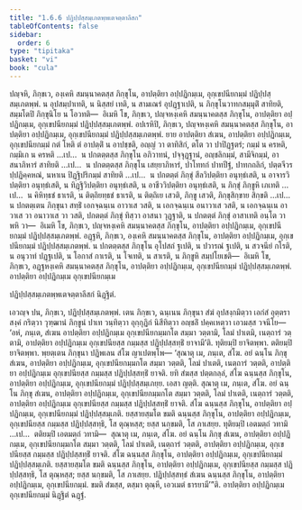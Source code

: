 ```yaml
---
title: "1.6.6 ปฏิปฺปสฺสมฺเภตพฺพเตจตฺตาลีสก"
tableOfContents: false
sidebar:
  order: 6
type: "tipitaka"
basket: "vi"
book: "cula"
---
```



<DynamicBreadcrumb />

<Division number="63" book="cula">

<Paragraph number="287" book="cula">
ปญฺจหิ, ภิกฺขเว, องฺเคหิ สมนฺนาคตสฺส ภิกฺขุโน, อาปตฺติยา อปฺปฏิกมฺเม, อุกฺเขปนียกมฺมํ ปฏิปฺปสฺสมฺเภตพฺพํ. น อุปสมฺปาเทติ, น นิสฺสยํ เทติ, น สามเณรํ อุปฏฺฐาเปติ, น ภิกฺขุโนวาทกสมฺมุติํ สาทิยติ, สมฺมโตปิ ภิกฺขุนิโย น โอวทติ—  อิเมหิ โข, ภิกฺขเว, ปญฺจหงฺเคหิ สมนฺนาคตสฺส ภิกฺขุโน, อาปตฺติยา อปฺปฏิกมฺเม, อุกฺเขปนียกมฺมํ ปฏิปฺปสฺสมฺเภตพฺพํ.
</Paragraph>

<Paragraph number="288" book="cula">
อปเรหิปิ, ภิกฺขเว, ปญฺจหงฺเคหิ สมนฺนาคตสฺส ภิกฺขุโน, อาปตฺติยา อปฺปฏิกมฺเม, อุกฺเขปนียกมฺมํ ปฏิปฺปสฺสมฺเภตพฺพํ. ยาย อาปตฺติยา สํเฆน, อาปตฺติยา อปฺปฏิกมฺเม, อุกฺเขปนียกมฺมํ กตํ โหติ ตํ อาปตฺติํ น อาปชฺชติ, อญฺญํ วา ตาทิสิกํ, ตโต วา ปาปิฏฺฐตรํ; กมฺมํ น ครหติ, กมฺมิเก น ครหติ …เป…  น ปกตตฺตสฺส ภิกฺขุโน อภิวาทนํ, ปจฺจุฏฺฐานํ, อญฺชลิกมฺมํ, สามีจิกมฺมํ, อาสนาภิหารํ สาทิยติ …เป…  น ปกตตฺตสฺส ภิกฺขุโน เสยฺยาภิหารํ, ปาโททกํ ปาทปีฐํ, ปาทกถลิกํ, ปตฺตจีวรปฺปฏิคฺคหณํ, นหาเน ปิฏฺฐิปริกมฺมํ สาทิยติ …เป…  น ปกตตฺตํ ภิกฺขุํ สีลวิปตฺติยา อนุทฺธํเสติ, น อาจารวิปตฺติยา อนุทฺธํเสติ, น ทิฏฺฐิวิปตฺติยา อนุทฺธํเสติ, น อาชีววิปตฺติยา อนุทฺธํเสติ, น ภิกฺขุํ ภิกฺขูหิ เภเทติ …เป…  น คิหิทฺธชํ ธาเรติ, น ติตฺถิยทฺธชํ ธาเรติ, น ติตฺถิเย เสวติ, ภิกฺขู เสวติ, ภิกฺขุสิกฺขาย สิกฺขติ …เป…  น ปกตตฺเตน ภิกฺขุนา สทฺธิํ เอกจฺฉนฺเน อาวาเส วสติ, น เอกจฺฉนฺเน อนาวาเส วสติ, น เอกจฺฉนฺเน อาวาเส วา อนาวาเส วา วสติ, ปกตตฺตํ ภิกฺขุํ ทิสฺวา อาสนา วุฏฺฐาติ, น ปกตตฺตํ ภิกฺขุํ อาสาเทติ อนฺโต วา พหิ วา—  อิเมหิ โข, ภิกฺขเว, ปญฺจหงฺเคหิ สมนฺนาคตสฺส ภิกฺขุโน, อาปตฺติยา อปฺปฏิกมฺเม, อุกฺเขปนียกมฺมํ ปฏิปฺปสฺสมฺเภตพฺพํ.
</Paragraph>

<Paragraph number="289" book="cula">
อฏฺฐหิ, ภิกฺขเว, องฺเคหิ สมนฺนาคตสฺส ภิกฺขุโน, อาปตฺติยา อปฺปฏิกมฺเม, อุกฺเขปนียกมฺมํ ปฏิปฺปสฺสมฺเภตพฺพํ. น ปกตตฺตสฺส ภิกฺขุโน อุโปสถํ ฐเปติ, น ปวารณํ ฐเปติ, น สวจนียํ กโรติ, น อนุวาทํ ปฏฺฐเปติ, น โอกาสํ กาเรติ, น โจเทติ, น สาเรติ, น ภิกฺขูหิ สมฺปโยเชติ—  อิเมหิ โข, ภิกฺขเว, อฏฺฐหงฺเคหิ สมนฺนาคตสฺส ภิกฺขุโน, อาปตฺติยา อปฺปฏิกมฺเม, อุกฺเขปนียกมฺมํ ปฏิปฺปสฺสมฺเภตพฺพํ.

</Paragraph>
</Division>

<Paragraph number="290" book="cula">
อาปตฺติยา อปฺปฏิกมฺเม อุกฺเขปนียกมฺเม

  
ปฏิปฺปสฺสมฺเภตพฺพเตจตฺตาลีสกํ นิฏฺฐิตํ.


</Paragraph>

<Division number="64" book="cula">

<Paragraph number="291" book="cula">
เอวญฺจ ปน, ภิกฺขเว, ปฏิปฺปสฺสมฺเภตพฺพํ. เตน ภิกฺขเว, ฉนฺเนน ภิกฺขุนา สํฆํ อุปสงฺกมิตฺวา เอกํสํ อุตฺตราสงฺคํ กริตฺวา วุฑฺฒานํ ภิกฺขูนํ ปาเท วนฺทิตฺวา อุกฺกุฏิกํ นิสีทิตฺวา อญฺชลิํ ปคฺคเหตฺวา เอวมสฺส วจนีโย—  ‘อหํ, ภนฺเต, สํเฆน อาปตฺติยา อปฺปฏิกมฺเม อุกฺเขปนียกมฺมกโต สมฺมา วตฺตามิ, โลมํ ปาเตมิ, เนตฺถารํ วตฺตามิ, อาปตฺติยา อปฺปฏิกมฺเม อุกฺเขปนียสฺส กมฺมสฺส ปฏิปฺปสฺสทฺธิํ ยาจามี’ติ. ทุติยมฺปิ ยาจิตพฺพา. ตติยมฺปิ ยาจิตพฺพา. พฺยตฺเตน ภิกฺขุนา ปฏิพเลน สํโฆ ญาเปตพฺโพ—
</Paragraph>

<Paragraph number="292" book="cula">
‘สุณาตุ เม, ภนฺเต, สํโฆ. อยํ ฉนฺโน ภิกฺขุ สํเฆน, อาปตฺติยา อปฺปฏิกมฺเม, อุกฺเขปนียกมฺมกโต สมฺมา วตฺตติ, โลมํ ปาเตติ, เนตฺถารํ วตฺตติ, อาปตฺติยา อปฺปฏิกมฺเม อุกฺเขปนียสฺส กมฺมสฺส ปฏิปฺปสฺสทฺธิํ ยาจติ. ยทิ สํฆสฺส ปตฺตกลฺลํ, สํโฆ ฉนฺนสฺส ภิกฺขุโน, อาปตฺติยา อปฺปฏิกมฺเม, อุกฺเขปนียกมฺมํ ปฏิปฺปสฺสมฺเภยฺย. เอสา ญตฺติ.
</Paragraph>

<Paragraph number="293" book="cula">
สุณาตุ เม, ภนฺเต, สํโฆ. อยํ ฉนฺโน ภิกฺขุ สํเฆน, อาปตฺติยา อปฺปฏิกมฺเม, อุกฺเขปนียกมฺมกโต สมฺมา วตฺตติ, โลมํ ปาเตติ, เนตฺถารํ วตฺตติ, อาปตฺติยา อปฺปฏิกมฺเม อุกฺเขปนียสฺส กมฺมสฺส ปฏิปฺปสฺสทฺธิํ ยาจติ. สํโฆ ฉนฺนสฺส ภิกฺขุโน, อาปตฺติยา อปฺปฏิกมฺเม, อุกฺเขปนียกมฺมํ ปฏิปฺปสฺสมฺเภติ. ยสฺสายสฺมโต ขมติ ฉนฺนสฺส ภิกฺขุโน, อาปตฺติยา อปฺปฏิกมฺเม, อุกฺเขปนียสฺส กมฺมสฺส ปฏิปฺปสฺสทฺธิ, โส ตุณฺหสฺส; ยสฺส นกฺขมติ, โส ภาเสยฺย.
</Paragraph>

<Paragraph number="294" book="cula">
ทุติยมฺปิ เอตมตฺถํ วทามิ …เป…  ตติยมฺปิ เอตมตฺถํ วทามิ—  สุณาตุ เม, ภนฺเต, สํโฆ. อยํ ฉนฺโน ภิกฺขุ สํเฆน, อาปตฺติยา อปฺปฏิกมฺเม, อุกฺเขปนียกมฺมกโต สมฺมา วตฺตติ, โลมํ ปาเตติ, เนตฺถารํ วตฺตติ, อาปตฺติยา อปฺปฏิกมฺเม, อุกฺเขปนียสฺส กมฺมสฺส ปฏิปฺปสฺสทฺธิํ ยาจติ. สํโฆ ฉนฺนสฺส ภิกฺขุโน, อาปตฺติยา อปฺปฏิกมฺเม, อุกฺเขปนียกมฺมํ ปฏิปฺปสฺสมฺเภติ. ยสฺสายสฺมโต ขมติ ฉนฺนสฺส ภิกฺขุโน, อาปตฺติยา อปฺปฏิกมฺเม, อุกฺเขปนียสฺส กมฺมสฺส ปฏิปฺปสฺสทฺธิ, โส ตุณฺหสฺส; ยสฺส นกฺขมติ, โส ภาเสยฺย.
</Paragraph>

<Paragraph number="295" book="cula">
ปฏิปฺปสฺสทฺธํ สํเฆน ฉนฺนสฺส ภิกฺขุโน, อาปตฺติยา อปฺปฏิกมฺเม, อุกฺเขปนียกมฺมํ. ขมติ สํฆสฺส, ตสฺมา ตุณฺหี, เอวเมตํ ธารยามี’”ติ.

</Paragraph>
</Division>

<Paragraph number="296" type="center" book="cula">
อาปตฺติยา อปฺปฏิกมฺเม อุกฺเขปนียกมฺมํ นิฏฺฐิตํ ฉฏฺฐํ.
</Paragraph>